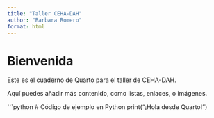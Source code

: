 ```yaml
---
title: "Taller CEHA-DAH"
author: "Barbara Romero"
format: html
---
```


# Bienvenida

Este es el cuaderno de Quarto para el taller de CEHA-DAH.

Aquí puedes añadir más contenido, como listas, enlaces, o imágenes.

```python
# Código de ejemplo en Python
print("¡Hola desde Quarto!")
